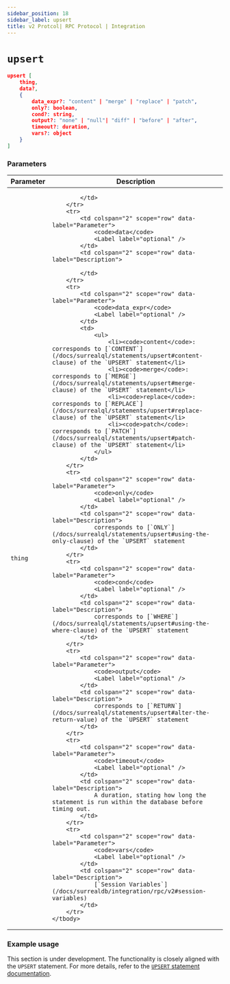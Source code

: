 ```yaml
---
sidebar_position: 18
sidebar_label: upsert
title: v2 Protcol| RPC Protocol | Integration
---
```



# `upsert`

```json title="Method Syntax"
upsert [ 
    thing, 
    data?, 
    {
        data_expr?: "content" | "merge" | "replace" | "patch",
        only?: boolean,
        cond?: string,
        output?: "none" | "null"| "diff" | "before" | "after",
        timeout?: duration, 
        vars?: object
    } 
]
```

### Parameters
<table>
    <thead>
        <tr>
            <th colspan="2" scope="col">Parameter</th>
            <th colspan="2" scope="col">Description</th>
        </tr>
    </thead>
    <tbody>
        <tr>
            <td colspan="2" scope="row" data-label="Parameter">
                <code>thing</code>
                <Label label="required" />
            </td>
            <td colspan="2" scope="row" data-label="Description">
                
            </td>
        </tr>
        <tr>
            <td colspan="2" scope="row" data-label="Parameter">
                <code>data</code>
                <Label label="optional" />
            </td>
            <td colspan="2" scope="row" data-label="Description">
                
            </td>
        </tr>
        <tr>
            <td colspan="2" scope="row" data-label="Parameter">
                <code>data_expr</code>
                <Label label="optional" />
            </td>
            <td>
                <ul>
                    <li><code>content</code>: corresponds to [`CONTENT`](/docs/surrealql/statements/upsert#content-clause) of the `UPSERT` statement</li>
                    <li><code>merge</code>: corresponds to [`MERGE`](/docs/surrealql/statements/upsert#merge-clause) of the `UPSERT` statement</li>
                    <li><code>replace</code>: corresponds to [`REPLACE`](/docs/surrealql/statements/upsert#replace-clause) of the `UPSERT` statement</li>
                    <li><code>patch</code>: corresponds to [`PATCH`](/docs/surrealql/statements/upsert#patch-clause) of the `UPSERT` statement</li>
                </ul>
            </td>
        </tr>
        <tr>
            <td colspan="2" scope="row" data-label="Parameter">
                <code>only</code>
                <Label label="optional" />
            </td>
            <td colspan="2" scope="row" data-label="Description">
                corresponds to [`ONLY`](/docs/surrealql/statements/upsert#using-the-only-clause) of the `UPSERT` statement
            </td>
        </tr>
        <tr>
            <td colspan="2" scope="row" data-label="Parameter">
                <code>cond</code>
                <Label label="optional" />
            </td>
            <td colspan="2" scope="row" data-label="Description">
                corresponds to [`WHERE`](/docs/surrealql/statements/upsert#using-the-where-clause) of the `UPSERT` statement
            </td>
        </tr>
        <tr>
            <td colspan="2" scope="row" data-label="Parameter">
                <code>output</code>
                <Label label="optional" />
            </td>
            <td colspan="2" scope="row" data-label="Description">
                corresponds to [`RETURN`](/docs/surrealql/statements/upsert#alter-the-return-value) of the `UPSERT` statement
            </td>
        </tr>
        <tr>
            <td colspan="2" scope="row" data-label="Parameter">
                <code>timeout</code>
                <Label label="optional" />
            </td>
            <td colspan="2" scope="row" data-label="Description">
                A duration, stating how long the statement is run within the database before timing out.
            </td>
        </tr>
        <tr>
            <td colspan="2" scope="row" data-label="Parameter">
                <code>vars</code>
                <Label label="optional" />
            </td>
            <td colspan="2" scope="row" data-label="Description">
                [`Session Variables`](/docs/surrealdb/integration/rpc/v2#session-variables)
            </td>
        </tr>
    </tbody>
</table>

### Example usage
This section is under development. The functionality is closely aligned with the `UPSERT` statement. For more details, refer to the [`UPSERT` statement documentation](/docs/surrealql/statements/upsert).

<br />
